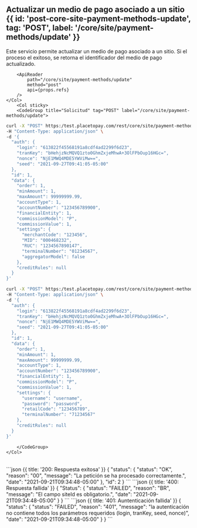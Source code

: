 
<MissingTranslationBanner />

## Actualizar un medio de pago asociado a un sitio {{ id: 'post-core-site-payment-methods-update', tag: 'POST', label: '/core/site/payment-methods/update' }}

<Row>
    <Col>
        Este servicio permite actualizar un medio de pago asociado a un sitio. Si el proceso el exitoso, se retorna el identificador del medio de pago actualizado.
    
        <ApiReader
            path="/core/site/payment-methods/update"
            method="post"
            api={props.refs}
        />
    </Col>
        <Col sticky>
        <CodeGroup title="Solicitud" tag="POST" label="/core/site/payment-methods/update">
```bash {{title: 'Actualización de un medio de pago a un sitio'}}
curl -X "POST" https:/test.placetopay.com/rest/core/site/payment-methods/update \
-H "Content-Type: application/json" \
-d '{
  "auth": {
    "login": "613822f45568191a8cdf4ad2299f6d23",
    "tranKey": "bHehjzNcMQVQ1zto0GhmZxjeMhwA+3OlFPbOup16HGc=",
    "nonce": "NjE1MWQ4MDE5YWViMw==",
    "seed": "2021-09-27T09:41:05-05:00"
  },
  "id": 1,
  "data": {
    "order": 1,
    "minAmount": 1,
    "maxAmount": 99999999.99,
    "accountType": 1,
    "accountNumber": "123456789900",
    "financialEntity": 1,
    "commissionModel": "P",
    "commissionValue": 1,
    "settings": {
      "merchantCode": "123456",
      "MID": "000468232",
      "RUC": "1234567890147",
      "terminalNumber": "01234567",
      "aggregatorModel": false
    },
    "creditRules": null
  }
}'
```
```bash {{title: 'Actualización de un medio de pago a un sitio (CREDIBANCO)'}}
curl -X "POST" https:/test.placetopay.com/rest/core/site/payment-methods/update \
-H "Content-Type: application/json" \
-d '{
  "auth": {
    "login": "613822f45568191a8cdf4ad2299f6d23",
    "tranKey": "bHehjzNcMQVQ1zto0GhmZxjeMhwA+3OlFPbOup16HGc=",
    "nonce": "NjE1MWQ4MDE5YWViMw==",
    "seed": "2021-09-27T09:41:05-05:00"
  },
  "id": 1,
  "data": {
    "order": 1,
    "minAmount": 1,
    "maxAmount": 99999999.99,
    "accountType": 1,
    "accountNumber": "123456789900",
    "financialEntity": 1,
    "commissionModel": "P",
    "commissionValue": 1,
    "settings": {
      "username": "username",
      "password": "password",
      "retailCode": "123456789",
      "terminalNumber": "71234567"
    },
    "creditRules": null
  }
}'
```
        </CodeGroup>
    </Col>
</Row>

<Row>
    <Col>
        <ApiReader
            path="/core/site/payment-methods/update"
            method="post"
            type="response"
            api={props.refs}
        />
    </Col>
        <Col sticky>
        <br />
        <CodeGroup title="Respuesta">
```json {{ title: '200: Respuesta exitosa' }}
{
  "status": {
    "status": "OK",
    "reason": "00",
    "message": "La petición se ha procesado correctamente.",
    "date": "2021-09-21T09:34:48-05:00"
  },
  "id": 2
}
```
```json {{ title: '400: Respuesta fallida' }}
{
  "Status": {
    "status": "FAILED",
    "reason": "BR",
    "message": "El campo siteId es obligatorio.",
    "date": "2021-09-21T09:34:48-05:00"
  }
}
```
```json {{ title: '401: Auntenticación fallida' }}
{
  "status": {
    "status": "FAILED",
    "reason": "401",
    "message": "la autenticación no contiene todos los parámetros requeridos (login, tranKey, seed, nonce)",
    "date": "2021-09-21T09:34:48-05:00"
  }
}
```
        </CodeGroup>
    </Col>
</Row>

